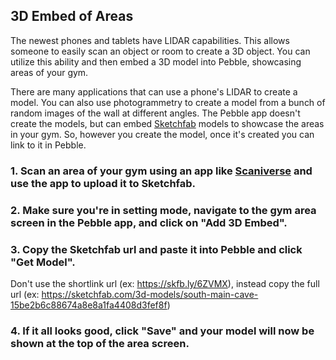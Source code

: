 
## 3D Embed of Areas

The newest phones and tablets have LIDAR capabilities. This allows someone to easily scan an object or room to create a 3D object. You can utilize this ability and then embed a 3D model into Pebble, showcasing areas of your gym.

There are many applications that can use a phone's LIDAR to create a model. You can also use photogrammetry to create a model from a bunch of random images of the wall at different angles. The Pebble app doesn't create the models, but can embed [Sketchfab](https://sketchfab.com/) models to showcase the areas in your gym. So, however you create the model, once it's created you can link to it in Pebble.

### 1. Scan an area of your gym using an app like [Scaniverse](https://scaniverse.com/) and use the app to upload it to Sketchfab.

<PhoneImageWrapper alt="Scaniverse" src={Scaniverse} />

### 2. Make sure you're in setting mode, navigate to the gym area screen in the Pebble app, and click on "Add 3D Embed".

<PhoneImageWrapper alt="Embed 3D" src={EmbedBtn} />

### 3. Copy the Sketchfab url and paste it into Pebble and click "Get Model".

Don't use the shortlink url (ex: https://skfb.ly/6ZVMX), instead copy the full url (ex: https://sketchfab.com/3d-models/south-main-cave-15be2b6c88674a8e8a1fa4408d3fef8f)

<PhoneImageWrapper alt="Embed Model" src={Model} />

### 4. If it all looks good, click "Save" and your model will now be shown at the top of the area screen.
